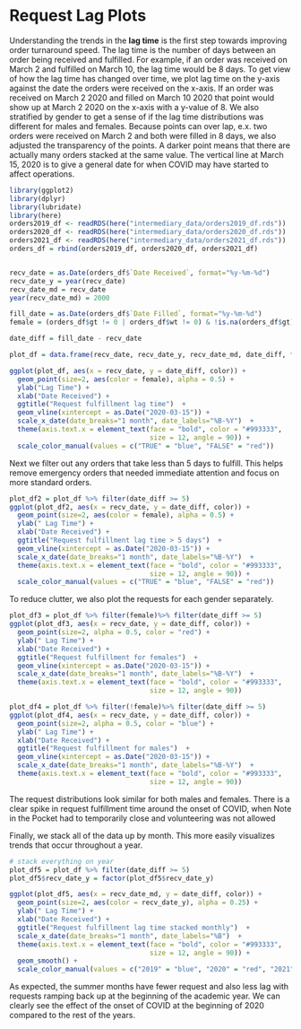 # Request Lag Plots

Understanding the trends in the __lag time__ is the first step towards improving order turnaround speed.
The lag time is the number of days between an order being received and fulfilled.
For example, if an order was received on March 2 and fulfilled on March 10, the lag time would be 8 days.
To get view of how the lag time has changed over time, we plot lag time on the y-axis against the date the orders were received on the x-axis.
If an order was received on March 2 2020 and filled on March 10 2020 that point would show up at March 2 2020 on the x-axis with a y-value of 8.
We also stratified by gender to get a sense of if the lag time distributions was different for males and females.
Because points can over lap, e.x. two orders were received on March 2 and both were filled in 8 days, we also adjusted the transparency of the points.
A darker point means that there are actually many orders stacked at the same value.
The vertical line at March 15, 2020 is to give a general date for when COVID may have started to affect operations.


```r
library(ggplot2)
library(dplyr)
library(lubridate)
library(here)
orders2019_df <- readRDS(here("intermediary_data/orders2019_df.rds"))
orders2020_df <- readRDS(here("intermediary_data/orders2020_df.rds"))
orders2021_df <- readRDS(here("intermediary_data/orders2021_df.rds"))
orders_df = rbind(orders2019_df, orders2020_df, orders2021_df)


recv_date = as.Date(orders_df$`Date Received`, format="%y-%m-%d")
recv_date_y = year(recv_date)
recv_date_md = recv_date
year(recv_date_md) = 2000

fill_date = as.Date(orders_df$`Date Filled`, format="%y-%m-%d")
female = (orders_df$gt != 0 | orders_df$wt != 0) & !is.na(orders_df$gt) 

date_diff = fill_date - recv_date

plot_df = data.frame(recv_date, recv_date_y, recv_date_md, date_diff, female)

ggplot(plot_df, aes(x = recv_date, y = date_diff, color)) +
  geom_point(size=2, aes(color = female), alpha = 0.5) +
  ylab("Lag Time") +
  xlab("Date Received") + 
  ggtitle("Request fulfillment lag time")  + 
  geom_vline(xintercept = as.Date("2020-03-15")) +
  scale_x_date(date_breaks="1 month", date_labels="%B-%Y")  + 
  theme(axis.text.x = element_text(face = "bold", color = "#993333", 
                                   size = 12, angle = 90)) +
  scale_color_manual(values = c("TRUE" = "blue", "FALSE" = "red"))
```



Next we filter out any orders that take less than 5 days to fulfill.
This helps remove emergency orders that needed immediate attention and focus on more standard orders.


```r
plot_df2 = plot_df %>% filter(date_diff >= 5)
ggplot(plot_df2, aes(x = recv_date, y = date_diff, color)) +
  geom_point(size=2, aes(color = female), alpha = 0.5) +
  ylab(" Lag Time") +
  xlab("Date Received") + 
  ggtitle("Request fulfillment lag time > 5 days")  + 
  geom_vline(xintercept = as.Date("2020-03-15")) +
  scale_x_date(date_breaks="1 month", date_labels="%B-%Y")  + 
  theme(axis.text.x = element_text(face = "bold", color = "#993333", 
                                   size = 12, angle = 90)) +
  scale_color_manual(values = c("TRUE" = "blue", "FALSE" = "red"))
```

To reduce clutter, we also plot the requests for each gender separately.
```r
plot_df3 = plot_df %>% filter(female)%>% filter(date_diff >= 5)
ggplot(plot_df3, aes(x = recv_date, y = date_diff, color)) +
  geom_point(size=2, alpha = 0.5, color = "red") +
  ylab(" Lag Time") +
  xlab("Date Received") + 
  ggtitle("Request fulfillment for females")  + 
  geom_vline(xintercept = as.Date("2020-03-15")) +
  scale_x_date(date_breaks="1 month", date_labels="%B-%Y")  + 
  theme(axis.text.x = element_text(face = "bold", color = "#993333", 
                                   size = 12, angle = 90))
```


```r
plot_df4 = plot_df %>% filter(!female)%>% filter(date_diff >= 5)
ggplot(plot_df4, aes(x = recv_date, y = date_diff, color)) +
  geom_point(size=2, alpha = 0.5, color = "blue") +
  ylab(" Lag Time") +
  xlab("Date Received") + 
  ggtitle("Request fulfillment for males")  + 
  geom_vline(xintercept = as.Date("2020-03-15")) +
  scale_x_date(date_breaks="1 month", date_labels="%B-%Y")  + 
  theme(axis.text.x = element_text(face = "bold", color = "#993333", 
                                   size = 12, angle = 90))
```

The request distributions look similar for both males and females.
There is a clear spike in request fulfillment time around the onset of COVID, when Note in the Pocket had to temporarily close and volunteering was not allowed


Finally, we stack all of the data up by month.
This more easily visualizes trends that occur throughout a year.
```r
# stack everything on year
plot_df5 = plot_df %>% filter(date_diff >= 5)
plot_df5$recv_date_y = factor(plot_df5$recv_date_y)

ggplot(plot_df5, aes(x = recv_date_md, y = date_diff, color)) +
  geom_point(size=2, aes(color = recv_date_y), alpha = 0.25) +
  ylab(" Lag Time") +
  xlab("Date Received") + 
  ggtitle("Request fulfillment lag time stacked monthly")  + 
  scale_x_date(date_breaks="1 month", date_labels="%B")  +
  theme(axis.text.x = element_text(face = "bold", color = "#993333", 
                                   size = 12, angle = 90)) + 
  geom_smooth() + 
  scale_color_manual(values = c("2019" = "blue", "2020" = "red", "2021" = "orange"))
```


As expected, the summer months have fewer request and also less lag with requests ramping back up at the beginning of the academic year.
We can clearly see the effect of the onset of COVID at the beginning of 2020 compared to the rest of the years.
